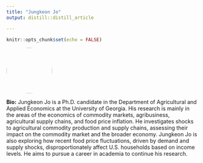 ```yaml
---
title: "Jungkeon Jo"
output: distill::distill_article

---
```


```r
knitr::opts_chunk$set(echo = FALSE)
```


:::float-left

<img src="images/Jungkeon_Jo.jpg" style="width: 120px; height: 120px; object-fit: cover; border-radius: 50%;">

**Bio:** Jungkeon Jo is a Ph.D. candidate in the Department of Agricultural and Applied Economics at the University of Georgia. His research is mainly in the areas of the economics of commodity markets, agribusiness, agricultural supply chains, and food price inflation. He investigates shocks to agricultural commodity production and supply chains, assessing their impact on the commodity market and the broader economy. Jungkeon Jo is also exploring how recent food price fluctuations, driven by demand and supply shocks, disproportionately affect U.S. households based on income levels. He aims to pursue a career in academia to continue his research.


:::









